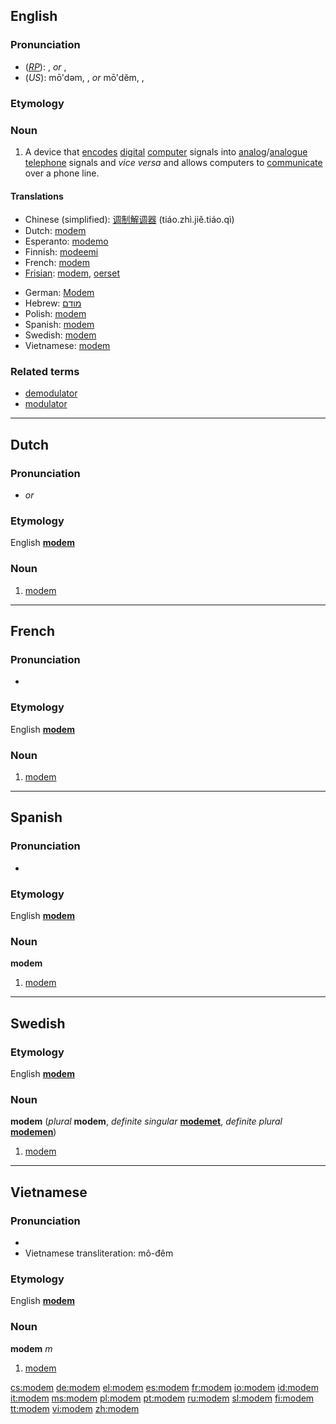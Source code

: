 {{see|Modem}}
==English==

===Pronunciation===
* (''[[RP]]''): {{IPA|/'məʊdəm/}}, {{SAMPA|/"m@Ud@m/}} ''or'' {{IPA|/'məʊdɛm/}}, {{SAMPA|/"m@UdEm/}}
* (''US''): mō'dəm, {{IPA|/'mɔʊdəm/}}, {{SAMPA|/"mOUd@m/}} ''or'' mō'dĕm, {{IPA|/'mɔʊdɛm/}}, {{SAMPA|/"mOUdEm/}}

===Etymology===
{{blend|modulator|demodulator}}

===Noun===
{{en-noun}}

# A device that [[encode]]s [[digital]] [[computer]] signals into [[analog]]/[[analogue]] [[telephone]] signals and ''vice versa'' and allows computers to [[communicate]] over a phone line.

====Translations====
{{top}}
* Chinese (simplified): [[调制解调器]] (tiáo.zhì.jiě.tiáo.qì)
* Dutch: [[#Dutch|modem]] {{m|n}}
* Esperanto: [[modemo]]
* Finnish: [[modeemi]]
* French: [[#French|modem]] {{m}}
* [[Frisian]]: [[#Frisian|modem]], [[oerset]]
{{mid}}
* German: [[Modem]] {{n}}
* Hebrew: [[מודם]] {{m}}
* Polish: [[#Polish|modem]] {{m}}
* Spanish: [[#Spanish|modem]] {{m}}
* Swedish: [[#Swedish|modem]] {{n}}
* Vietnamese: [[#Vietnamese|modem]]
{{bottom}}

===Related terms===
* [[demodulator]]
* [[modulator]]

----

==Dutch==

===Pronunciation===
* {{IPA|/'moːdəm/}} ''or'' {{IPA|/'moːdɛm/}}

===Etymology===
English '''[[#English|modem]]'''

===Noun===
{{nl-noun|g1=m|g2=n|modems|modempje}}

# [[#English|modem]]

----

==French==

===Pronunciation===
* {{IPA|/modˈɛm/}}

===Etymology===
English '''[[#English|modem]]'''

===Noun===
{{fr-noun|m}}

# [[#English|modem]]

----

==Spanish==

===Pronunciation===
* {{IPA|/'moðem/}}

===Etymology===
English '''[[#English|modem]]'''

===Noun===
'''modem''' {{m}}

# [[#English|modem]]

----

==Swedish==
<!---===Pronunciation===
* {{IPA|}} --->

===Etymology===
English '''[[#English|modem]]'''

===Noun===
'''modem''' {{n}} (''plural'' '''modem''', ''definite singular'' '''[[modemet]]''', ''definite plural'' '''[[modemen]]''')

# [[#English|modem]]

----

==Vietnamese==

===Pronunciation===
* {{IPA|/'modem/}}
* Vietnamese transliteration: mô-đêm

===Etymology===
English '''[[modem#English|modem]]'''

===Noun===
'''modem''' ''m''

# [[#English|modem]]

[[cs:modem]]
[[de:modem]]
[[el:modem]]
[[es:modem]]
[[fr:modem]]
[[io:modem]]
[[id:modem]]
[[it:modem]]
[[ms:modem]]
[[pl:modem]]
[[pt:modem]]
[[ru:modem]]
[[sl:modem]]
[[fi:modem]]
[[tt:modem]]
[[vi:modem]]
[[zh:modem]]